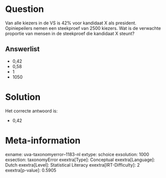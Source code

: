 Question
========

Van alle kiezers in de VS is 42% voor kandidaat X als president.
Opiniepeilers nemen een steekproef van 2500 kiezers. Wat is de verwachte
proportie van mensen in de steekproef die kandidaat X steunt?

Answerlist
----------

* 0,42
* 0,58
* 1
* 1050

Solution
========

Het correcte antwoord is: 

* 0,42

Meta-information
================
exname: uva-taxonomyerror--1183-nl
extype: schoice
exsolution: 1000
exsection: taxonomyError 
exextra[Type]: Conceptual
exextra[Language]: Dutch
exextra[Level]: Statistical Literacy
exextra[IRT-Difficulty]: 2
exextra[p-value]: 0.5905
